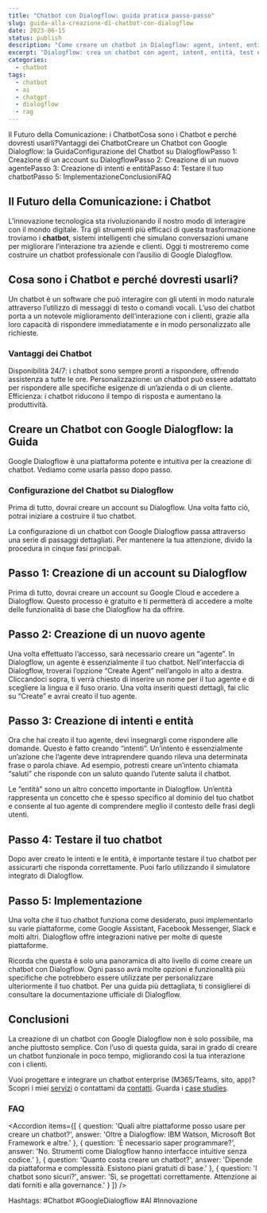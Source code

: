 ```yaml
---
title: "Chatbot con Dialogflow: guida pratica passo-passo"
slug: guida-alla-creazione-di-chatbot-con-dialogflow
date: 2023-06-15
status: publish
description: "Come creare un chatbot in Dialogflow: agent, intent, entità, test e integrazioni. Vantaggi, setup e consigli pratici."
excerpt: "Dialogflow: crea un chatbot con agent, intent, entità, test e integrazioni."
categories:
  - chatbot
tags:
  - chatbot
  - ai
  - chatgpt
  - dialogflow
  - rag
---
```


<TwoCol src="" alt="Interfaccia di Google Dialogflow con agent e intent" width={1200} height={800} caption="Dialogflow: agent, intent ed entità">

</TwoCol>

Il Futuro della Comunicazione: i ChatbotCosa sono i Chatbot e perché dovresti usarli?Vantaggi dei ChatbotCreare un Chatbot con Google Dialogflow: la GuidaConfigurazione del Chatbot su DialogflowPasso 1: Creazione di un account su DialogflowPasso 2: Creazione di un nuovo agentePasso 3: Creazione di intenti e entitàPasso 4: Testare il tuo chatbotPasso 5: ImplementazioneConclusioniFAQ
## **Il Futuro della Comunicazione: i Chatbot**

L&#8217;innovazione tecnologica sta rivoluzionando il nostro modo di interagire con il mondo digitale. Tra gli strumenti più efficaci di questa trasformazione troviamo i **chatbot**, sistemi intelligenti che simulano conversazioni umane per migliorare l&#8217;interazione tra aziende e clienti. Oggi ti mostreremo come costruire un chatbot professionale con l&#8217;ausilio di Google Dialogflow.


## **Cosa sono i Chatbot e perché dovresti usarli?**

Un chatbot è un software che può interagire con gli utenti in modo naturale attraverso l&#8217;utilizzo di messaggi di testo o comandi vocali. L&#8217;uso dei chatbot porta a un notevole miglioramento dell&#8217;interazione con i clienti, grazie alla loro capacità di rispondere immediatamente e in modo personalizzato alle richieste.


### **Vantaggi dei Chatbot**


Disponibilità 24/7: i chatbot sono sempre pronti a rispondere, offrendo assistenza a tutte le ore.
Personalizzazione: un chatbot può essere adattato per rispondere alle specifiche esigenze di un&#8217;azienda o di un cliente.
Efficienza: i chatbot riducono il tempo di risposta e aumentano la produttività.

## **Creare un Chatbot con Google Dialogflow: la Guida**

Google Dialogflow è una piattaforma potente e intuitiva per la creazione di chatbot. Vediamo come usarla passo dopo passo.


### **Configurazione del Chatbot su Dialogflow**

Prima di tutto, dovrai creare un account su Dialogflow. Una volta fatto ciò, potrai iniziare a costruire il tuo chatbot.


La configurazione di un chatbot con Google Dialogflow passa attraverso una serie di passaggi dettagliati. Per mantenere la tua attenzione, divido la procedura in cinque fasi principali.


## **Passo 1: Creazione di un account su Dialogflow**

Prima di tutto, dovrai creare un account su Google Cloud e accedere a Dialogflow. Questo processo è gratuito e ti permetterà di accedere a molte delle funzionalità di base che Dialogflow ha da offrire.


## **Passo 2: Creazione di un nuovo agente**

Una volta effettuato l&#8217;accesso, sarà necessario creare un &#8220;agente&#8221;. In Dialogflow, un agente è essenzialmente il tuo chatbot. Nell&#8217;interfaccia di Dialogflow, troverai l&#8217;opzione &#8220;Create Agent&#8221; nell&#8217;angolo in alto a destra. Cliccandoci sopra, ti verrà chiesto di inserire un nome per il tuo agente e di scegliere la lingua e il fuso orario. Una volta inseriti questi dettagli, fai clic su &#8220;Create&#8221; e avrai creato il tuo agente.


## **Passo 3: Creazione di intenti e entità**

Ora che hai creato il tuo agente, devi insegnargli come rispondere alle domande. Questo è fatto creando &#8220;intenti&#8221;. Un&#8217;intento è essenzialmente un&#8217;azione che l&#8217;agente deve intraprendere quando rileva una determinata frase o parola chiave. Ad esempio, potresti creare un&#8217;intento chiamata &#8220;saluti&#8221; che risponde con un saluto quando l&#8217;utente saluta il chatbot.


Le &#8220;entità&#8221; sono un altro concetto importante in Dialogflow. Un&#8217;entità rappresenta un concetto che è spesso specifico al dominio del tuo chatbot e consente al tuo agente di comprendere meglio il contesto delle frasi degli utenti.


## **Passo 4: Testare il tuo chatbot**

Dopo aver creato le intenti e le entità, è importante testare il tuo chatbot per assicurarti che risponda correttamente. Puoi farlo utilizzando il simulatore integrato di Dialogflow.


## **Passo 5: Implementazione**

Una volta che il tuo chatbot funziona come desiderato, puoi implementarlo su varie piattaforme, come Google Assistant, Facebook Messenger, Slack e molti altri. Dialogflow offre integrazioni native per molte di queste piattaforme.


Ricorda che questa è solo una panoramica di alto livello di come creare un chatbot con Dialogflow. Ogni passo avrà molte opzioni e funzionalità più specifiche che potrebbero essere utilizzate per personalizzare ulteriormente il tuo chatbot. Per una guida più dettagliata, ti consiglierei di consultare la documentazione ufficiale di Dialogflow.


## **Conclusioni**

La creazione di un chatbot con Google Dialogflow non è solo possibile, ma anche piuttosto semplice. Con l&#8217;uso di questa guida, sarai in grado di creare un chatbot funzionale in poco tempo, migliorando così la tua interazione con i clienti.

Vuoi progettare e integrare un chatbot enterprise (M365/Teams, sito, app)? Scopri i miei [servizi](/services/) o contattami da [contatti](/contatti/). Guarda i [case studies](/case-studies/).


### FAQ

<Accordion items={[
  { question: 'Quali altre piattaforme posso usare per creare un chatbot?', answer: 'Oltre a Dialogflow: IBM Watson, Microsoft Bot Framework e altre.' },
  { question: 'È necessario saper programmare?', answer: 'No. Strumenti come Dialogflow hanno interfacce intuitive senza codice.' },
  { question: 'Quanto costa creare un chatbot?', answer: 'Dipende da piattaforma e complessità. Esistono piani gratuiti di base.' },
  { question: 'I chatbot sono sicuri?', answer: 'Sì, se progettati correttamente. Attenzione ai dati forniti e alla governance.' }
]} />


Hashtags: #Chatbot #GoogleDialogflow #AI #Innovazione


